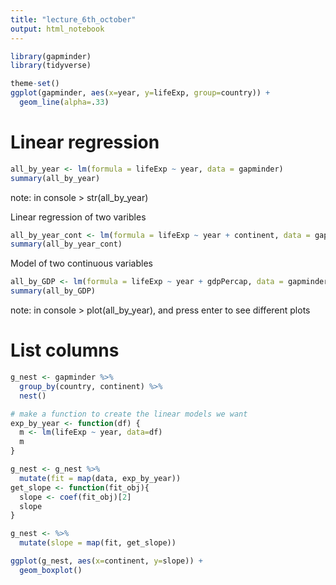 ```yaml
---
title: "lecture_6th_october"
output: html_notebook
---
```



```r
library(gapminder)
library(tidyverse)
```


```r
theme-set()
ggplot(gapminder, aes(x=year, y=lifeExp, group=country)) +
  geom_line(alpha=.33)
```


# Linear regression 

```r
all_by_year <- lm(formula = lifeExp ~ year, data = gapminder)
summary(all_by_year)
```

note: in console
> str(all_by_year)

Linear regression of two varibles 

```r
all_by_year_cont <- lm(formula = lifeExp ~ year + continent, data = gapminder)
summary(all_by_year_cont)
```

Model of two continuous variables

```r
all_by_GDP <- lm(formula = lifeExp ~ year + gdpPercap, data = gapminder)
summary(all_by_GDP)
```

note: in console
> plot(all_by_year), and press enter to see different plots

# List columns

```r
g_nest <- gapminder %>%
  group_by(country, continent) %>%
  nest()

```


```r
# make a function to create the linear models we want
exp_by_year <- function(df) {
  m <- lm(lifeExp ~ year, data=df)
  m
}

g_nest <- g_nest %>%
  mutate(fit = map(data, exp_by_year))
get_slope <- function(fit_obj){
  slope <- coef(fit_obj)[2]
  slope
}

g_nest <- %>%
  mutate(slope = map(fit, get_slope))

ggplot(g_nest, aes(x=continent, y=slope)) +
  geom_boxplot()
```

